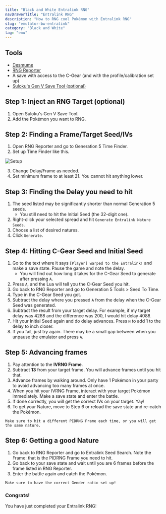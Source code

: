 ```yaml
---
title: "Black and White Entralink RNG"
navDrawerTitle: "Entralink RNG"
description: "How to RNG cool Pokémon with Entralink RNG"
slug: "emulator-bw-entralink"
category: "Black and White"
tag: "emu"
---
```


## Tools

- [Desmume](/desmume-setup)
- [RNG Reporter](https://github.com/Admiral-Fish/RNGReporter/releases)
- A save with access to the C-Gear (and with the profile/calibration set up)
- [Suloku's Gen V Save Tool (optional)](https://projectpokemon.org/home/forums/topic/37801-gen-5-generation-5-save-tool-entralink-medals-join-avenue-and-others-not-in-pokegen/)

## Step 1: Inject an RNG Target (optional)

1. Open Suloku's Gen V Save Tool.
2. Add the Pokémon you want to RNG.

## Step 2: Finding a Frame/Target Seed/IVs

1. Open RNG Reporter and go to Generation 5 Time Finder.
2. Set up Time Finder like this.

![Setup](/images/Black-and-White/Entralink/Setup.png)

3. Change Delay/Frame as needed.
4. Set minimum frame to at least 21. You cannot hit anything lower.

## Step 3: Finding the Delay you need to hit

1. The seed listed may be significantly shorter than normal Generation 5 seeds.
   - You still need to hit the Initial Seed (the 32-digit one).
2. Right-click your selected spread and hit `Generate Entralink Nature Seeds`.
3. Choose a list of desired natures.
4. Click `Generate`.

## Step 4: Hitting C-Gear Seed and Initial Seed

1. Go to the text where it says `[Player] warped to the Entralink!` and make a save state. Pause the game and note the delay.
   - You will find out how long it takes for the C-Gear Seed to generate after pressing `A`.
2. Press `A`, and the Lua will tell you the C-Gear Seed you hit.
3. Go back to RNG Reporter and go to Generation 5 Tools > Seed To Time.
4. Type in the C-Gear Seed you got.
5. Subtract the delay where you pressed `A` from the delay when the C-Gear Seed was generated.
6. Subtract the result from your target delay. For example, if my target delay was 4288 and the difference was 200, I would hit delay 4088.
7. Hit your Initial Seed again and do delay advances. Press `N` to add 1 to the delay to inch closer.
8. If you fail, just try again. There may be a small gap between when you unpause the emulator and press `A`.

## Step 5: Advancing frames

1. Pay attention to the **IVRNG Frame**.
2. Subtract **13** from your target frame. You will advance frames until you hit that.
3. Advance frames by walking around. Only have 1 Pokémon in your party to avoid advancing too many frames at once.
4. When you hit your IVRNG Frame, interact with your target Pokémon immediately. Make a save state and enter the battle.
5. If done correctly, you will get the correct IVs on your target. Yay!
6. To get your Nature, move to Step 6 or reload the save state and re-catch the Pokémon.

```
Make sure to hit a different PIDRNG Frame each time, or you will get the same nature.
```

## Step 6: Getting a good Nature

1. Go back to RNG Reporter and go to Entralink Seed Search. Note the Frame: that is the PIDRNG Frame you need to hit.
2. Go back to your save state and wait until you are 6 frames before the frame listed in RNG Reporter.
3. Enter the battle again and catch the Pokémon.

```
Make sure to have the correct Gender ratio set up!
```

### Congrats!

You have just completed your Entralink RNG!
